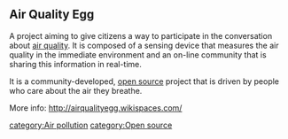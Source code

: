 ==Air Quality Egg==
A project aiming to give citizens a way to participate in the conversation about [[air quality]]. It is composed of a sensing device that measures the air quality in the immediate environment and an on-line community that is sharing this information in real-time.

It is a community-developed, [[open source]] project that is driven by people who care about the air they breathe.

More info: http://airqualityegg.wikispaces.com/

[[category:Air pollution]]
[[category:Open source]]